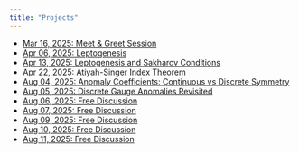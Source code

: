 ```yaml
---
title: "Projects"
---
```


- [Mar 16, 2025: Meet & Greet Session](mar-16-2025.qmd) 
- [Apr 06, 2025: Leptogenesis](apr-06-2025.qmd) 
- [Apr 13, 2025: Leptogenesis and Sakharov Conditions](apr-13-2025.qmd) 
- [Apr 22, 2025: Atiyah-Singer Index Theorem](apr-22-2025.qmd)  
- [Aug 04, 2025: Anomaly Coefficients: Continuous vs Discrete Symmetry](aug-04-2025.qmd)
- [Aug 05, 2025: Discrete Gauge Anomalies Revisited](aug-05-2025.qmd)
- [Aug 06, 2025: Free Discussion](aug-06-2025.qmd)
- [Aug 07, 2025: Free Discussion](aug-07-2025.qmd)
- [Aug 09, 2025: Free Discussion](aug-09-2025.qmd)
- [Aug 10, 2025: Free Discussion](aug-10-2025.qmd)
- [Aug 11, 2025: Free Discussion](aug-11-2025.qmd)